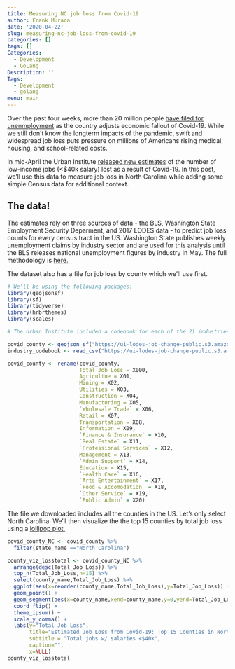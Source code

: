 ```yaml
---
title: Measuring NC job loss from Covid-19
author: Frank Muraca
date: '2020-04-22'
slug: measuring-nc-job-loss-from-covid-19
categories: []
tags: []
Categories:
  - Development
  - GoLang
Description: ''
Tags:
  - Development
  - golang
menu: main
---
```

Over the past four weeks, more than 20 million people [have filed for unenmployment](https://www.nytimes.com/2020/04/16/business/economy/unemployment-numbers-coronavirus.html) as the country adjusts economic fallout of Covid-19. While we still don't know the longterm impacts of the pandemic, swift and widespread job loss puts pressure on millions of Americans rising medical, housing, and school-related costs. 

In mid-April the Urban Institute [released new estimates](https://datacatalog.urban.org/dataset/estimated-low-income-jobs-lost-covid-19) of the number of low-income jobs (<$40k salary) lost as a result of Covid-19. In this post, we'll use this data to measure job loss in North Carolina while adding some simple Census data for additional context. 

## The data!

The estimates rely on three sources of data - the BLS, Washington State Employment Security Deparment, and 2017 LODES data - to predict job loss counts for every census tract in the US. Washington State publishes weekly unemployment claims by industry sector and are used for this analysis until the BLS releases national unemployment figures by industry in May. The full methodology is [here.](https://github.com/UrbanInstitute/covid-neighborhood-job-analysis)

The dataset also has a file for job loss by county which we'll use first.

```r
# We'll be using the following packages:
library(geojsonsf)
library(sf)
library(tidyverse)
library(hrbrthemes)
library(scales)
```

```r
# The Urban Institute included a codebook for each of the 21 industries. We'll rename the values so we know which industries to look at.

covid_county <- geojson_sf("https://ui-lodes-job-change-public.s3.amazonaws.com/sum_job_loss_county.geojson")
industry_codebook <- read_csv("https://ui-lodes-job-change-public.s3.amazonaws.com/lehd_types_s3.csv")

covid_county <- rename(covid_county,
                       Total_Job_Loss = X000,
                       Agricultue = X01,
                       Mining = X02,
                       Utilities = X03,
                       Construction = X04,
                       Manufacturing = X05,
                       `Wholesale Trade` = X06,
                       Retail = X07,
                       Transportation = X08,
                       Information = X09,
                       `Finance & Insurance` = X10,
                       `Real Estate` = X11,
                       `Professional Services` = X12,
                       Management = X13,
                       `Admin Support` = X14,
                       Education = X15,
                       `Health Care` = X16,
                       `Arts Entertainment` = X17,
                       `Food & Accomodation` = X18,
                       `Other Service` = X19,
                       `Public Admin` = X20)

```

The file we downloaded includes all the counties in the US. Let's only select North Carolina. We'll then visualize the the top 15 counties by total job loss using a [lollipop plot.](https://www.r-graph-gallery.com/lollipop-plot.html) 

```r
covid_county_NC <- covid_county %>%
  filter(state_name =="North Carolina")

county_viz_losstotal <- covid_county_NC %>%
  arrange(desc(Total_Job_Loss)) %>%
  top_n(Total_Job_Loss,n=15) %>%
  select(county_name,Total_Job_Loss) %>%
  ggplot(aes(x=reorder(county_name,Total_Job_Loss),y=Total_Job_Loss)) +
  geom_point() +
  geom_segment(aes(x=county_name,xend=county_name,y=0,yend=Total_Job_Loss)) +
  coord_flip() +
  theme_ipsum() +
  scale_y_comma() +
  labs(y="Total Job Loss",
       title="Estimated Job Loss from Covid-19: Top 15 Counties in North Carolina",
       subtitle = "Total jobs w/ salaries <$40k",
       caption="",
       x=NULL) 
county_viz_losstotal
```
